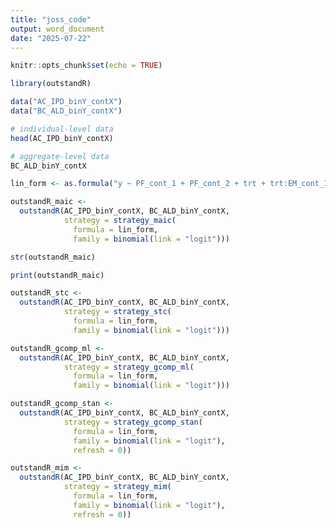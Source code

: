 ```yaml
---
title: "joss_code"
output: word_document
date: "2025-07-22"
---
```


```r
knitr::opts_chunk$set(echo = TRUE)
```

```r
library(outstandR)

data("AC_IPD_binY_contX")
data("BC_ALD_binY_contX")

# individual-level data
head(AC_IPD_binY_contX)

# aggregate-level data
BC_ALD_binY_contX

lin_form <- as.formula("y ~ PF_cont_1 + PF_cont_2 + trt + trt:EM_cont_1 + trt:EM_cont_2")

outstandR_maic <-
  outstandR(AC_IPD_binY_contX, BC_ALD_binY_contX,
            strategy = strategy_maic(
              formula = lin_form,
              family = binomial(link = "logit")))

str(outstandR_maic)

print(outstandR_maic)

outstandR_stc <-
  outstandR(AC_IPD_binY_contX, BC_ALD_binY_contX,
            strategy = strategy_stc(
              formula = lin_form,
              family = binomial(link = "logit")))

outstandR_gcomp_ml <-
  outstandR(AC_IPD_binY_contX, BC_ALD_binY_contX,
            strategy = strategy_gcomp_ml(
              formula = lin_form,
              family = binomial(link = "logit")))

outstandR_gcomp_stan <-
  outstandR(AC_IPD_binY_contX, BC_ALD_binY_contX,
            strategy = strategy_gcomp_stan(
              formula = lin_form,
              family = binomial(link = "logit"),
              refresh = 0))

outstandR_mim <-
  outstandR(AC_IPD_binY_contX, BC_ALD_binY_contX,
            strategy = strategy_mim(
              formula = lin_form,
              family = binomial(link = "logit"),
              refresh = 0))
```
